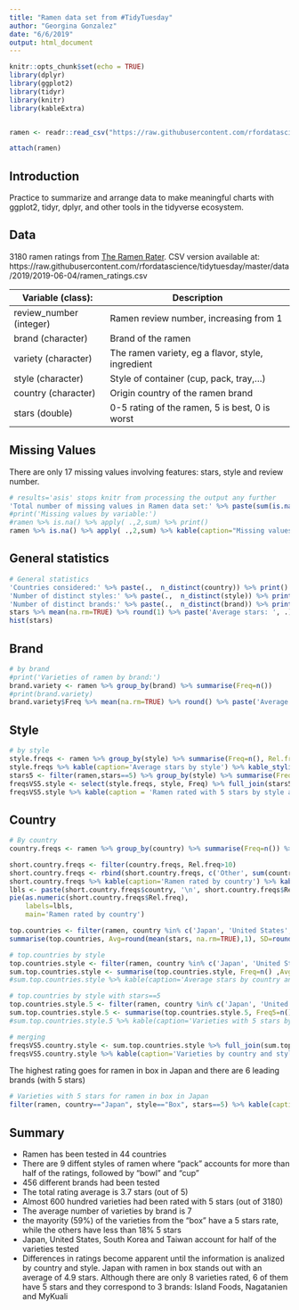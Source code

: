 ```yaml
---
title: "Ramen data set from #TidyTuesday"
author: "Georgina Gonzalez"
date: "6/6/2019"
output: html_document
---
```


```r
knitr::opts_chunk$set(echo = TRUE)
library(dplyr)
library(ggplot2)
library(tidyr)
library(knitr)
library(kableExtra)


ramen <- readr::read_csv("https://raw.githubusercontent.com/rfordatascience/tidytuesday/master/data/2019/2019-06-04/ramen_ratings.csv")

attach(ramen)
```

## Introduction
Practice to summarize and arrange data to make meaningful charts with ggplot2, tidyr, dplyr, and other tools in the tidyverse ecosystem.

## Data
3180 ramen ratings from [The Ramen Rater](https://www.theramenrater.com/resources-2/the-list). CSV version available at:
https://raw.githubusercontent.com/rfordatascience/tidytuesday/master/data/2019/2019-06-04/ramen_ratings.csv

Variable (class):		    |Description  
--------------------------|--------------------------------------------------
review_number (integer)	|Ramen review number, increasing from 1  
brand (character)     	|Brand of the ramen  
variety (character)   	|The ramen variety, eg a flavor, style, ingredient  
style (character)       |Style of container (cup, pack, tray,...)  
country (character)   	|Origin country of the ramen brand  
stars (double)        	|0-5 rating of the ramen, 5 is best, 0 is worst  


## Missing Values
There are only 17 missing values involving features: stars, style and review number.

```r
# results='asis' stops knitr from processing the output any further
'Total number of missing values in Ramen data set:' %>% paste(sum(is.na(ramen))) %>% print()  
#print('Missing values by variable:')
#ramen %>% is.na() %>% apply( .,2,sum) %>% print()
ramen %>% is.na() %>% apply( .,2,sum) %>% kable(caption="Missing values by variable:") %>% kable_styling(bootstrap_options = "striped", full_width = F, position = "left") %>% column_spec(.,1:2, width = c("5em", "3em"))
```
## General statistics

```r
# General statistics
'Countries considered:' %>% paste(.,  n_distinct(country)) %>% print()
'Number of distinct styles:' %>% paste(.,  n_distinct(style)) %>% print()
'Number of distinct brands:' %>% paste(.,  n_distinct(brand)) %>% print()
stars %>% mean(na.rm=TRUE) %>% round(1) %>% paste('Average stars: ', .) %>% print()
hist(stars)
```

## Brand
```r
# by brand
#print('Varieties of ramen by brand:')
brand.variety <- ramen %>% group_by(brand) %>% summarise(Freq=n())
#print(brand.variety)
brand.variety$Freq %>% mean(na.rm=TRUE) %>% round() %>% paste('Average number of varieties by brand',.) %>% print()
```
## Style
```r
# by style
style.freqs <- ramen %>% group_by(style) %>% summarise(Freq=n(), Rel.freq=round(n()/nrow(ramen)*100,1), Avg=round(mean(stars, na.rm=TRUE),1), SD=round(sd(stars, na.rm=TRUE),2)) %>% arrange(desc(Freq)) 
style.freqs %>% kable(caption='Average stars by style') %>% kable_styling(bootstrap_options = "striped", full_width = F, position = "left")
stars5 <- filter(ramen,stars==5) %>% group_by(style) %>% summarise(Freq5=n())
freqsVS5.style <- select(style.freqs, style, Freq) %>% full_join(stars5, by="style") %>% mutate("%"=round(Freq5/Freq*100,1))
freqsVS5.style %>% kable(caption = 'Ramen rated with 5 stars by style and % vs cases within style') %>% kable_styling(bootstrap_options = "striped", full_width = F, position = "left")

```
## Country
```r
# By country
country.freqs <- ramen %>% group_by(country) %>% summarise(Freq=n()) %>% arrange(desc(Freq)) %>% mutate(Rel.freq=round(Freq/sum(Freq)*100,1)) %>% mutate(Cum.rel.freq=cumsum(Rel.freq))

short.country.freqs <- filter(country.freqs, Rel.freq>10) 
short.country.freqs <- rbind(short.country.freqs, c('Other', sum(country.freqs$Freq)-sum(short.country.freqs$Freq),100-sum(short.country.freqs$Rel.freq),100))
short.country.freqs %>% kable(caption='Ramen rated by country') %>% kable_styling(bootstrap_options = "striped", full_width = F, position = "left")
lbls <- paste(short.country.freqs$country, '\n', short.country.freqs$Rel.freq, sep="")
pie(as.numeric(short.country.freqs$Rel.freq), 
    labels=lbls,
    main='Ramen rated by country')

top.countries <- filter(ramen, country %in% c('Japan', 'United States', 'South Korea', 'Taiwan')) %>% group_by(country)
summarise(top.countries, Avg=round(mean(stars, na.rm=TRUE),1), SD=round(sd(stars, na.rm=TRUE),2)) %>% kable(caption='Average stars by country') %>% kable_styling(bootstrap_options = "striped", full_width = F, position = "left")

# top.countries by style 
top.countries.style <- filter(ramen, country %in% c('Japan', 'United States', 'South Korea', 'Taiwan')) %>% filter(., style %in% c('Pack', 'Bowl', 'Cup', 'Tray', 'Box')) %>% group_by(country, style)
sum.top.countries.style <- summarise(top.countries.style, Freq=n() ,Avg=round(mean(stars, na.rm=TRUE),1), SD=round(sd(stars, na.rm=TRUE),2))
#sum.top.countries.style %>% kable(caption='Average stars by country and style') %>% kable_styling(bootstrap_options = "striped", full_width = F, position = "left")

# top.countries by style with stars==5
top.countries.style.5 <- filter(ramen, country %in% c('Japan', 'United States', 'South Korea', 'Taiwan')) %>% filter(., style %in% c('Pack', 'Bowl', 'Cup', 'Tray', 'Box')) %>% filter(., stars==5) %>%group_by(country, style)
sum.top.countries.style.5 <- summarise(top.countries.style.5, Freq5=n())
#sum.top.countries.style.5 %>% kable(caption='Varieties with 5 stars by country and style') %>% kable_styling(bootstrap_options = "striped", full_width = F, position = "left")

# merging
freqsVS5.country.style <- sum.top.countries.style %>% full_join(sum.top.countries.style.5, by=c("country","style")) %>% mutate("%"=round(Freq5/Freq*100,1))
freqsVS5.country.style %>% kable(caption='Varieties by country and style: Freq5=varieties rated with 5 stars, % 5 stars vs cases within style') %>% kable_styling(bootstrap_options = "striped", full_width = F, position = "left")
```
The highest rating goes for ramen in box in Japan and there are 6 leading brands (with 5 stars)
```r
# Varieties with 5 stars for ramen in box in Japan
filter(ramen, country=="Japan", style=="Box", stars==5) %>% kable(caption="Ramen in box in Japan with 5 stars") %>% kable_styling(bootstrap_options = "striped", full_width = F, position = "left")
```

## Summary
* Ramen has been tested in 44 countries
* There are 9 diffent styles of ramen where "pack" accounts for more than half of the ratings, followed by "bowl" and "cup"
* 456 different brands had been tested
* The total rating average is 3.7 stars (out of 5)
* Almost 600 hundred varieties had been rated with 5 stars (out of 3180)
* The average number of varieties by brand is 7
* the mayority (59%) of the varieties from the "box" have a 5 stars rate, while the others have less than 18% 5 stars
* Japan, United States, South Korea and Taiwan account for half of the varieties tested
* Differences in ratings become apparent until the information is analized by country and style. Japan with ramen in box stands out with an average of 4.9 stars. Although there are only 8 varieties rated, 6 of them have 5 stars and they correspond to 3 brands: Island Foods, Nagatanien and MyKuali



